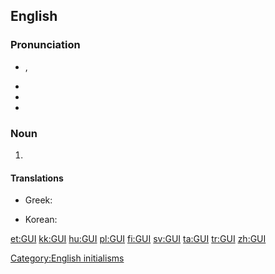 {{also|guī|guǐ|guì}}
==English==

===Pronunciation===
* {{a|UK}} {{IPA|/ˈɡuː.i/}}, {{X-SAMPA|/"gu:.i/}}
* {{audio|en-us-GUI.ogg|Audio (US)}}
* {{homophones|gooey}}
* {{rhymes|uːi}}

===Noun===
{{en-noun}}

# {{computing}} {{acronym of|graphical user interface}}

====Translations====
{{trans-top|acronym of graphical user interface}}
* Greek: {{t|el|ΓΠΔ|tr=GPD}}
{{trans-mid}}
* Korean: {{t|ko|GUI|sc=Latn}}
{{trans-bottom}}

[[Category:English initialisms]]

[[et:GUI]]
[[kk:GUI]]
[[hu:GUI]]
[[pl:GUI]]
[[fi:GUI]]
[[sv:GUI]]
[[ta:GUI]]
[[tr:GUI]]
[[zh:GUI]]